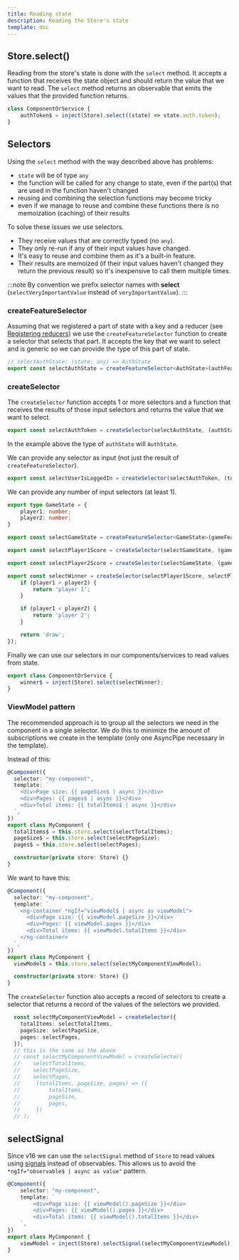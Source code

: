 ```yaml
---
title: Reading state
description: Reading the Store's state
template: doc
---
```



## Store.select()

Reading from the store's state is done with the `select` method. It accepts a function that receives the state object and should return the value that we want to read. The `select` method returns an observable that emits the values that the provided function returns.

```ts
class ComponentOrService {
    authToken$ = inject(Store).select((state) => state.auth.token);
}
```

## Selectors

Using the `select` method with the way described above has problems:
- `state` will be of type `any`
- the function will be called for any change to state, even if the part(s) that are used in the function haven't changed
- reusing and combining the selection functions may become tricky
- even if we manage to reuse and combine these functions there is no memoization (caching) of their results

To solve these issues we use selectors.
- They receive values that are correctly typed (no `any`).
- They only re-run if any of their input values have changed.
- It's easy to reuse and combine them as it's a built-in feature.
- Their results are memoized (if their input values haven't changed they return the previous result) so it's inexpensive to call them multiple times.

:::note
By convention we prefix selector names with **select** (`selectVeryImportantValue` instead of `veryImportantValue`).
:::

### createFeatureSelector

Assuming that we registered a part of state with a key and a reducer (see [Registering reducers](../updating-state/#registering-reducers)) we use the `createFeatureSelector` function to create a selector that selects that part. It accepts the key that we want to select and is generic so we can provide the type of this part of state.

```ts
// selectAuthState: (state: any) => AuthState
export const selectAuthState = createFeatureSelector<AuthState>(authFeatureKey);
```

### createSelector

The `createSelector` function accepts 1 or more selectors and a function that receives the results of those input selectors and returns the value that we want to select.

```ts
export const selectAuthToken = createSelector(selectAuthState, (authState) => authState.token);
```

In the example above the type of `authState` will `AuthState`.

We can provide any selector as input (not just the result of `createFeatureSelector`).

```ts
export const selectUserIsLoggedIn = createSelector(selectAuthToken, (token) => token != null);
```

We can provide any number of input selectors (at least 1).

```ts
export type GameState = {
    player1: number;
    player2: number;
}

export const selectGameState = createFeatureSelector<GameState>(gameFeatureKey);

export const selectPlayer1Score = createSelector(selectGameState, (gameState) => gameState.player1);

export const selectPlayer2Score = createSelector(selectGameState, (gameState) => gameState.player2);

export const selectWinner = createSelector(selectPlayer1Score, selectPlayer2Score, (player1, player2) => {
    if (player1 > player2) {
        return 'player 1';
    }

    if (player1 < player2) {
        return 'player 2';
    }

    return 'draw';
});
```

Finally we can use our selectors in our components/services to read values from state.

```ts
export class ComponentOrService {
    winner$ = inject(Store).select(selectWinner);
}
```

### ViewModel pattern

The recommended approach is to group all the selectors we need in the component in a single selector. We do this to minimize the amount of subscriptions we create in the template (only one AsyncPipe necessary in the template).

Instead of this:

```typescript
@Component({
  selector: "my-component",
  template: `
    <div>Page size: {{ pageSize$ | async }}</div>
    <div>Pages: {{ pages$ | async }}</div>
    <div>Total items: {{ totalItems$ | async }}</div>
  `,
})
export class MyComponent {
  totalItems$ = this.store.select(selectTotalItems);
  pageSize$ = this.store.select(selectPageSize);
  pages$ = this.store.select(selectPages);

  constructor(private store: Store) {}
}
```

We want to have this:

```typescript
@Component({
  selector: "my-component",
  template: `
    <ng-container *ngIf="viewModel$ | async as viewModel">
      <div>Page size: {{ viewModel.pageSize }}</div>
      <div>Pages: {{ viewModel.pages }}</div>
      <div>Total items: {{ viewModel.totalItems }}</div>
    </ng-container>
  `,
})
export class MyComponent {
  viewModel$ = this.store.select(selectMyComponentViewModel);

  constructor(private store: Store) {}
}
```

The `createSelector` function also accepts a record of selectors to create a selector that returns a record of the values of the selectors we provided.

```typescript
  const selectMyComponentViewModel = createSelector({
    totalItems: selectTotalItems,
    pageSize: selectPageSize,
    pages: selectPages,
  });
  // this is the same as the above
  // const selectMyComponentViewModel = createSelector(
  //	selectTotalItems,
  //	selectPageSize,
  //	selectPages,
  //	 (totalItems, pageSize, pages) => ({
  //		 totalItems,
  //		 pageSize,
  //		 pages,
  //	 })
  // );
```

## selectSignal

Since v16 we can use the `selectSignal` method of `Store` to read values using [signals](../../angular/signals) instead of observables. This allows us to avoid the `*ngIf="observable$ | async as value"` pattern.

```typescript
@Component({
    selector: "my-component",
    template: `
        <div>Page size: {{ viewModel().pageSize }}</div>
        <div>Pages: {{ viewModel().pages }}</div>
        <div>Total items: {{ viewModel().totalItems }}</div>
    `,
})
export class MyComponent {
    viewModel = inject(Store).selectSignal(selectMyComponentViewModel);
}
```
